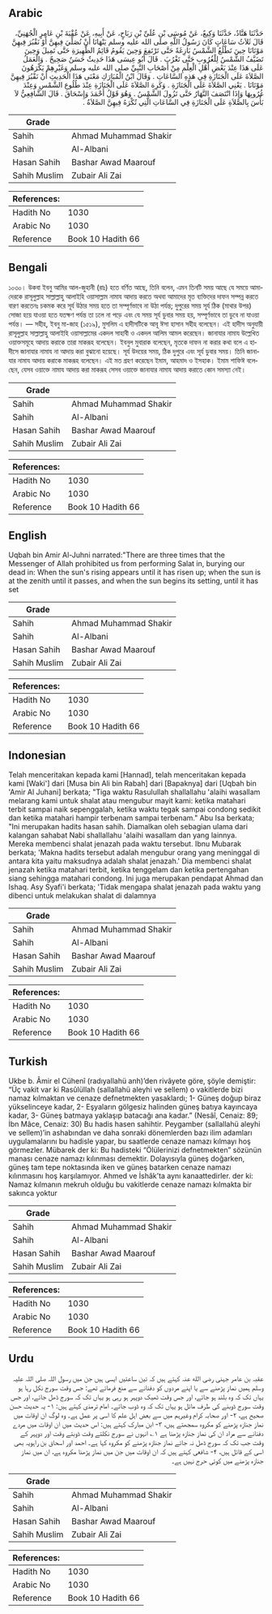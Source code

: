 ## Arabic


<div dir="rtl" lang="ar" style={{fontSize:'larger',backgroundColor:'#f8f9fa',padding:20}}>
حَدَّثَنَا هَنَّادٌ، حَدَّثَنَا وَكِيعٌ، عَنْ مُوسَى بْنِ عُلَىِّ بْنِ رَبَاحٍ، عَنْ أَبِيهِ، عَنْ عُقْبَةَ بْنِ عَامِرٍ الْجُهَنِيِّ، قَالَ ثَلاَثُ سَاعَاتٍ كَانَ رَسُولُ اللَّهِ صلى الله عليه وسلم يَنْهَانَا أَنْ نُصَلِّيَ فِيهِنَّ أَوْ نَقْبُرَ فِيهِنَّ مَوْتَانَا حِينَ تَطْلُعُ الشَّمْسُ بَازِغَةً حَتَّى تَرْتَفِعَ وَحِينَ يَقُومُ قَائِمُ الظَّهِيرَةِ حَتَّى تَمِيلَ وَحِينَ تَضَيَّفُ الشَّمْسُ لِلْغُرُوبِ حَتَّى تَغْرُبَ ‏.‏ قَالَ أَبُو عِيسَى هَذَا حَدِيثٌ حَسَنٌ صَحِيحٌ ‏.‏ وَالْعَمَلُ عَلَى هَذَا عِنْدَ بَعْضِ أَهْلِ الْعِلْمِ مِنْ أَصْحَابِ النَّبِيِّ صلى الله عليه وسلم وَغَيْرِهِمْ يَكْرَهُونَ الصَّلاَةَ عَلَى الْجَنَازَةِ فِي هَذِهِ السَّاعَاتِ ‏.‏ وَقَالَ ابْنُ الْمُبَارَكِ مَعْنَى هَذَا الْحَدِيثِ أَنْ نَقْبُرَ فِيهِنَّ مَوْتَانَا ‏.‏ يَعْنِي الصَّلاَةَ عَلَى الْجَنَازَةِ ‏.‏ وَكَرِهَ الصَّلاَةَ عَلَى الْجَنَازَةِ عِنْدَ طُلُوعِ الشَّمْسِ وَعِنْدَ غُرُوبِهَا وَإِذَا انْتَصَفَ النَّهَارُ حَتَّى تَزُولَ الشَّمْسُ ‏.‏ وَهُوَ قَوْلُ أَحْمَدَ وَإِسْحَاقَ ‏.‏ قَالَ الشَّافِعِيُّ لاَ بَأْسَ بِالصَّلاَةِ عَلَى الْجَنَازَةِ فِي السَّاعَاتِ الَّتِي تُكْرَهُ فِيهِنَّ الصَّلاَةُ ‏.‏
</div>
<div style={{backgroundColor:'#f8f9fa',padding:20, marginBottom: 10}}><table> <thead> <tr> <th>Grade</th> <th></th> </tr> </thead> <tbody> <tr><td>Sahih</td><td>Ahmad Muhammad Shakir</td></tr><tr><td>Sahih</td><td>Al-Albani</td></tr><tr><td>Hasan Sahih</td><td>Bashar Awad Maarouf</td></tr><tr><td>Sahih Muslim</td><td>Zubair Ali Zai</td></tr></tbody></table><table> <thead> <tr> <th>References:</th> <th></th> </tr> </thead> <tbody><tr><td>Hadith No</td><td>1030</td></tr><tr><td>Arabic No</td><td>1030</td></tr><tr><td>Reference</td><td>Book 10 Hadith 66</td></tr></tbody></table></div>

## Bengali


<div dir="ltr" lang="bn" style={{fontSize:'larger',backgroundColor:'#f8f9fa',padding:20}}>
১০৩০। উকবা ইবনু আমির আল-জুহানী (রাঃ) হতে বর্ণিত আছে, তিনি বলেন, এমন তিনটি সময় আছে যে সময়ে আমাদেরকে রাসূলুল্লাহ সাল্লাল্লাহু আলাইহি ওয়াসাল্লাম নামায আদায় করতে অথবা আমাদের মৃত ব্যক্তিদের দাফন সম্পন্ন করতে বারণ করতেনঃ চকমক করে সূর্য উঠার সময় হতে তা সম্পূর্ণভাবে না উঠা পর্যন্ত; দুপুরের সময় সূর্য ঠিক (মাথার উপর) সোজা হয়ে যাওয়া হতে যতক্ষণ পর্যন্ত তা ঢলে না পড়ে এবং যে সময় সূর্য ডুবার সময় হয়, সম্পূর্ণভাবে তা ডুবে না যাওয়া পর্যন্ত। — সহীহ, ইবনু মা-জাহ (১৫১৯), মুসলিম এ হাদীসটিকে আবূ ঈসা হাসান সহীহ বলেছেন। এই হাদীস অনুযায়ী রাসূলুল্লাহ সাল্লাল্লাহু আলাইহি ওয়াসাল্লামের একদল সাহাবী ও একদল আলিম আমল করেছেন। জানাযার নামায উল্লেখিত ওয়াক্তসমূহে আদায় করাকে তারা মাকরূহ বলেছেন। ইবনুল মুবারাক বলেছেন, মৃতকে দাফন না করার কথা বলে এ হাদীসে জানাযার নামায না আদায় করা বুঝানো হয়েছে। সূর্য উদয়ের সময়, ঠিক দুপুরে এবং সূর্য ডুবার সময়। তিনি জানাযার নামায আদায় করাকে মাকরূহ বলেছেন। এই মত গ্রহণ করেছেন ইমাম, আহমাদ ও ইসহাক। ইমাম শাফিঈ বলেছেন, যেসব ওয়াক্তে নামায আদায় করা মাকরূহ সেসব ওয়াক্তে জানাযার নামায আদায় করাতে কোন সমস্যা নেই।
</div>
<div style={{backgroundColor:'#f8f9fa',padding:20, marginBottom: 10}}><table> <thead> <tr> <th>Grade</th> <th></th> </tr> </thead> <tbody> <tr><td>Sahih</td><td>Ahmad Muhammad Shakir</td></tr><tr><td>Sahih</td><td>Al-Albani</td></tr><tr><td>Hasan Sahih</td><td>Bashar Awad Maarouf</td></tr><tr><td>Sahih Muslim</td><td>Zubair Ali Zai</td></tr></tbody></table><table> <thead> <tr> <th>References:</th> <th></th> </tr> </thead> <tbody><tr><td>Hadith No</td><td>1030</td></tr><tr><td>Arabic No</td><td>1030</td></tr><tr><td>Reference</td><td>Book 10 Hadith 66</td></tr></tbody></table></div>

## English


<div dir="ltr" lang="en" style={{fontSize:'larger',backgroundColor:'#f8f9fa',padding:20}}>
Uqbah bin Amir Al-Juhni narrated:"There are three times that the Messenger of Allah prohibited us from performing Salat in, burying our dead in: When the sun's rising appears until it has risen up; when the sun is at the zenith until it passes, and when the sun begins its setting, until it has set
</div>
<div style={{backgroundColor:'#f8f9fa',padding:20, marginBottom: 10}}><table> <thead> <tr> <th>Grade</th> <th></th> </tr> </thead> <tbody> <tr><td>Sahih</td><td>Ahmad Muhammad Shakir</td></tr><tr><td>Sahih</td><td>Al-Albani</td></tr><tr><td>Hasan Sahih</td><td>Bashar Awad Maarouf</td></tr><tr><td>Sahih Muslim</td><td>Zubair Ali Zai</td></tr></tbody></table><table> <thead> <tr> <th>References:</th> <th></th> </tr> </thead> <tbody><tr><td>Hadith No</td><td>1030</td></tr><tr><td>Arabic No</td><td>1030</td></tr><tr><td>Reference</td><td>Book 10 Hadith 66</td></tr></tbody></table></div>

## Indonesian


<div dir="ltr" lang="id" style={{fontSize:'larger',backgroundColor:'#f8f9fa',padding:20}}>
Telah menceritakan kepada kami [Hannad], telah menceritakan kepada kami [Waki'] dari [Musa bin Ali bin Rabah] dari [Bapaknya] dari [Uqbah bin 'Amir Al Juhani] berkata; "Tiga waktu Rasulullah shallallahu 'alaihi wasallam melarang kami untuk shalat atau mengubur mayit kami: ketika matahari terbit sampai naik sepenggalah, ketika waktu tegak sampai condong sedikit dan ketika matahari hampir terbenam sampai terbenam." Abu Isa berkata; "Ini merupakan hadits hasan sahih. Diamalkan oleh sebagian ulama dari kalangan sahabat Nabi shallallahu 'alaihi wasallam dan yang lainnya. Mereka membenci shalat jenazah pada waktu tersebut. Ibnu Mubarak berkata; 'Makna hadits tersebut adalah mengubur orang yang meninggal di antara kita yaitu maksudnya adalah shalat jenazah.' Dia membenci shalat jenazah ketika matahari terbit, ketika tenggelam dan ketika pertengahan siang sehingga matahari condong. Ini juga merupakan pendapat Ahmad dan Ishaq. Asy Syafi'i berkata; 'Tidak mengapa shalat jenazah pada waktu yang dibenci untuk melakukan shalat di dalamnya
</div>
<div style={{backgroundColor:'#f8f9fa',padding:20, marginBottom: 10}}><table> <thead> <tr> <th>Grade</th> <th></th> </tr> </thead> <tbody> <tr><td>Sahih</td><td>Ahmad Muhammad Shakir</td></tr><tr><td>Sahih</td><td>Al-Albani</td></tr><tr><td>Hasan Sahih</td><td>Bashar Awad Maarouf</td></tr><tr><td>Sahih Muslim</td><td>Zubair Ali Zai</td></tr></tbody></table><table> <thead> <tr> <th>References:</th> <th></th> </tr> </thead> <tbody><tr><td>Hadith No</td><td>1030</td></tr><tr><td>Arabic No</td><td>1030</td></tr><tr><td>Reference</td><td>Book 10 Hadith 66</td></tr></tbody></table></div>

## Turkish


<div dir="ltr" lang="tr" style={{fontSize:'larger',backgroundColor:'#f8f9fa',padding:20}}>
Ukbe b. Âmir el Cühenî (radıyallahü anh)’den rivâyete göre, şöyle demiştir: “Üç vakit var ki Rasûlüllah (sallallahü aleyhi ve sellem) o vakitlerde bizi namaz kılmaktan ve cenaze defnetmekten yasaklardı; 1- Güneş doğup biraz yükselinceye kadar, 2- Eşyaların gölgesiz halinden güneş batıya kayıncaya kadar, 3- Güneş batmaya yaklaşıp batacağı ana kadar.” (Nesâî, Cenaiz: 89; İbn Mâce, Cenaiz: 30) Bu hadis hasen sahihtir. Peygamber (sallallahü aleyhi ve sellem)’in ashabından ve daha sonraki dönemlerden bazı ilim adamları uygulamalarını bu hadisle yapar, bu saatlerde cenaze namazı kılmayı hoş görmezler. Mübarek der ki: Bu hadisteki “Ölülerinizi defnetmekten” sözünün manası cenaze namazı kılınması demektir. Dolayısıyla güneş doğarken, güneş tam tepe noktasında iken ve güneş batarken cenaze namazı kılınmasını hoş karşılamıyor. Ahmed ve İshâk’ta aynı kanaattedirler. der ki: Namaz kılmanın mekruh olduğu bu vakitlerde cenaze namazı kılmakta bir sakınca yoktur
</div>
<div style={{backgroundColor:'#f8f9fa',padding:20, marginBottom: 10}}><table> <thead> <tr> <th>Grade</th> <th></th> </tr> </thead> <tbody> <tr><td>Sahih</td><td>Ahmad Muhammad Shakir</td></tr><tr><td>Sahih</td><td>Al-Albani</td></tr><tr><td>Hasan Sahih</td><td>Bashar Awad Maarouf</td></tr><tr><td>Sahih Muslim</td><td>Zubair Ali Zai</td></tr></tbody></table><table> <thead> <tr> <th>References:</th> <th></th> </tr> </thead> <tbody><tr><td>Hadith No</td><td>1030</td></tr><tr><td>Arabic No</td><td>1030</td></tr><tr><td>Reference</td><td>Book 10 Hadith 66</td></tr></tbody></table></div>

## Urdu


<div dir="rtl" lang="ur" style={{fontSize:'larger',backgroundColor:'#f8f9fa',padding:20}}>
عقبہ بن عامر جہنی رضی الله عنہ کہتے ہیں کہ تین ساعتیں ایسی ہیں جن میں رسول اللہ صلی اللہ علیہ وسلم ہمیں نماز پڑھنے سے یا اپنے مردوں کو دفنانے سے منع فرماتے تھے: جس وقت سورج نکل رہا ہو یہاں تک کہ وہ بلند ہو جائے، اور جس وقت ٹھیک دوپہر ہو رہی ہو یہاں تک کہ سورج ڈھل جائے، اور جس وقت سورج ڈوبنے کی طرف مائل ہو یہاں تک کہ وہ ڈوب جائے۔ امام ترمذی کہتے ہیں: ۱- یہ حدیث حسن صحیح ہے، ۲- اور صحابہ کرام وغیرہم میں سے بعض اہل علم کا اسی پر عمل ہے۔ وہ لوگ ان اوقات میں نماز جنازہ پڑھنے کو مکروہ سمجھتے ہیں، ۳- ابن مبارک کہتے ہیں: اس حدیث میں ان اوقات میں مردے دفنانے سے مراد ان کی نماز جنازہ پڑھنا ہے ۱؎ انہوں نے سورج نکلتے وقت ڈوبتے وقت اور دوپہر کے وقت جب تک کہ سورج ڈھل نہ جائے نماز جنازہ پڑھنے کو مکروہ کہا ہے۔ احمد اور اسحاق بن راہویہ بھی اسی کے قائل ہیں، ۴- شافعی کہتے ہیں کہ ان اوقات میں جن میں نماز پڑھنا مکروہ ہے، ان میں نماز جنازہ پڑھنے میں کوئی حرج نہیں ہے۔
</div>
<div style={{backgroundColor:'#f8f9fa',padding:20, marginBottom: 10}}><table> <thead> <tr> <th>Grade</th> <th></th> </tr> </thead> <tbody> <tr><td>Sahih</td><td>Ahmad Muhammad Shakir</td></tr><tr><td>Sahih</td><td>Al-Albani</td></tr><tr><td>Hasan Sahih</td><td>Bashar Awad Maarouf</td></tr><tr><td>Sahih Muslim</td><td>Zubair Ali Zai</td></tr></tbody></table><table> <thead> <tr> <th>References:</th> <th></th> </tr> </thead> <tbody><tr><td>Hadith No</td><td>1030</td></tr><tr><td>Arabic No</td><td>1030</td></tr><tr><td>Reference</td><td>Book 10 Hadith 66</td></tr></tbody></table></div>